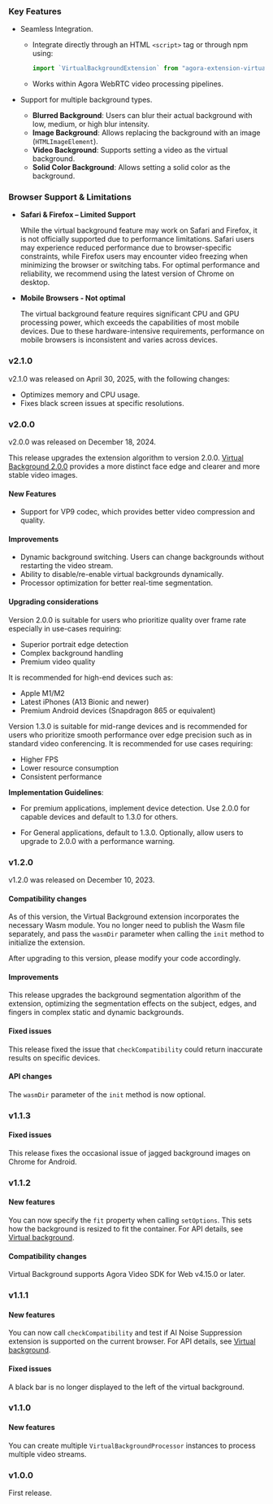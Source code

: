 ### Key Features 

- Seamless Integration.
    - Integrate directly through an HTML `<script>` tag or through npm using:

        ```js
        import `VirtualBackgroundExtension` from "agora-extension-virtual-background" 
        ```
    - Works within Agora WebRTC video processing pipelines.


- Support for multiple background types.
    - **Blurred Background**: Users can blur their actual background with low, medium, or high blur intensity.
    - **Image Background**: Allows replacing the background with an image (`HTMLImageElement`).
    - **Video Background**: Supports setting a video as the virtual background.
    - **Solid Color Background**: Allows setting a solid color as the background.
 
### Browser Support & Limitations

- **Safari & Firefox – Limited Support**

    While the virtual background feature may work on Safari and Firefox, it is not officially supported due to performance limitations. Safari users may experience reduced performance due to browser-specific constraints, while Firefox users may encounter video freezing when minimizing the browser or switching tabs. For optimal performance and reliability, we recommend using the latest version of Chrome on desktop.

- **Mobile Browsers - Not optimal**

    The virtual background feature requires significant CPU and GPU processing power, which exceeds the capabilities of most mobile devices. Due to these hardware-intensive requirements, performance on mobile browsers is inconsistent and varies across devices.

### v2.1.0
 
 v2.1.0 was released on April 30, 2025, with the following changes:

 - Optimizes memory and CPU usage.
 - Fixes black screen issues at specific resolutions.

### v2.0.0

v2.0.0 was released on December 18, 2024.

This release upgrades the extension algorithm to version 2.0.0. [Virtual Background 2.0.0](https://www.npmjs.com/package/agora-extension-virtual-background/v/2.0.0) provides a more distinct face edge and clearer and more stable video images.

#### New Features

- Support for VP9 codec, which provides better video compression and quality.

#### Improvements

- Dynamic background switching. Users can change backgrounds without restarting the video stream.
- Ability to disable/re-enable virtual backgrounds dynamically.
- Processor optimization for better real-time segmentation.

#### Upgrading considerations

Version 2.0.0 is suitable for users who prioritize quality over frame rate especially in use-cases requiring:

- Superior portrait edge detection
- Complex background handling
- Premium video quality

It is recommended for high-end devices such as:

- Apple M1/M2 
- Latest iPhones (A13 Bionic and newer)
- Premium Android devices (Snapdragon 865 or equivalent)

Version 1.3.0 is suitable for mid-range devices and is recommended for users who prioritize smooth performance over edge precision such as in standard video conferencing. It is recommended for use cases requiring:

- Higher FPS
- Lower resource consumption
- Consistent performance

**Implementation Guidelines**:

- For premium applications, implement device detection. Use 2.0.0 for capable devices and default to 1.3.0 for others.
 
- For General applications, default to 1.3.0. Optionally, allow users to upgrade to 2.0.0 with a performance warning.


### v1.2.0

v1.2.0 was released on December 10, 2023.

#### Compatibility changes

As of this version, the Virtual Background extension incorporates the necessary Wasm module. You no longer need to publish the Wasm file separately, and pass the `wasmDir` parameter when calling the `init` method to initialize the extension.

After upgrading to this version, please modify your code accordingly.

#### Improvements

This release upgrades the background segmentation algorithm of the extension, optimizing the segmentation effects on the subject, edges, and fingers in complex static and dynamic backgrounds.

#### Fixed issues

This release fixed the issue that  `checkCompatibility` could return inaccurate results on specific devices.

#### API changes

The `wasmDir` parameter of the `init` method is now optional.

### v1.1.3

#### Fixed issues

This release fixes the occasional issue of jagged background images on Chrome for Android.

### v1.1.2

#### New features

You can now specify the `fit`  property when calling `setOptions`. This sets how the background is resized to fit the container. For API details, see [Virtual background](/interactive-live-streaming/advanced/virtual-background).

#### Compatibility changes

Virtual Background supports Agora Video SDK for Web v4.15.0 or later.

### v1.1.1

#### New features

You can now call `checkCompatibility` and test if AI Noise Suppression extension is supported on the current browser. For API details, see [Virtual background](/interactive-live-streaming/advanced/virtual-background).

#### Fixed issues

A black bar is no longer displayed to the left of the virtual background.

### v1.1.0

#### New features

You can create multiple `VirtualBackgroundProcessor` instances to process multiple video streams.

### v1.0.0

First release.